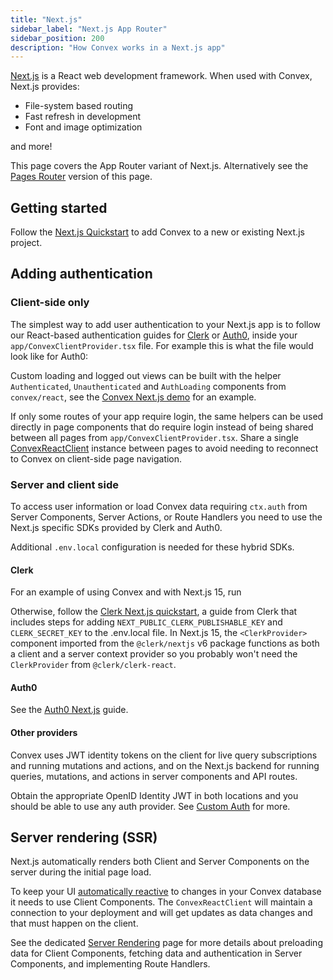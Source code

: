 ```yaml
---
title: "Next.js"
sidebar_label: "Next.js App Router"
sidebar_position: 200
description: "How Convex works in a Next.js app"
---
```



[Next.js](https://nextjs.org/) is a React web development framework. When used
with Convex, Next.js provides:

- File-system based routing
- Fast refresh in development
- Font and image optimization

and more!

This page covers the App Router variant of Next.js. Alternatively see the
[Pages Router](/client/react/nextjs-pages-router/nextjs-pages-router.mdx)
version of this page.

## Getting started

Follow the [Next.js Quickstart](/quickstart/nextjs.mdx) to add Convex to a new
or existing Next.js project.

## Adding authentication

### Client-side only

The simplest way to add user authentication to your Next.js app is to follow our
React-based authentication guides for [Clerk](/auth/clerk.mdx) or
[Auth0](/auth/auth0.mdx), inside your `app/ConvexClientProvider.tsx` file. For
example this is what the file would look like for Auth0:

<TSAndJSSnippet
  title="app/ConvexClientProvider.tsx"
  sourceTS={Config}
  sourceJS={Config}
/>

Custom loading and logged out views can be built with the helper
`Authenticated`, `Unauthenticated` and `AuthLoading` components from
`convex/react`, see the
[Convex Next.js demo](https://github.com/get-convex/convex-demos/tree/main/nextjs-pages-router/pages/_app.tsx)
for an example.

If only some routes of your app require login, the same helpers can be used
directly in page components that do require login instead of being shared
between all pages from `app/ConvexClientProvider.tsx`. Share a single
[ConvexReactClient](/api/classes/react.ConvexReactClient) instance between pages
to avoid needing to reconnect to Convex on client-side page navigation.

### Server and client side

To access user information or load Convex data requiring `ctx.auth` from Server
Components, Server Actions, or Route Handlers you need to use the Next.js
specific SDKs provided by Clerk and Auth0.

Additional `.env.local` configuration is needed for these hybrid SDKs.

#### Clerk

For an example of using Convex and with Next.js 15, run

<p>
  <b>
    <CodeWithCopyButton text="npm create convex@latest -- -t nextjs-clerk" />
  </b>
</p>

Otherwise, follow the
[Clerk Next.js quickstart](https://clerk.com/docs/quickstarts/nextjs), a guide
from Clerk that includes steps for adding `NEXT_PUBLIC_CLERK_PUBLISHABLE_KEY`
and `CLERK_SECRET_KEY` to the .env.local file. In Next.js 15, the
`<ClerkProvider>` component imported from the `@clerk/nextjs` v6 package
functions as both a client and a server context provider so you probably won't
need the `ClerkProvider` from `@clerk/clerk-react`.

#### Auth0

See the
[Auth0 Next.js](https://auth0.com/docs/quickstart/webapp/nextjs/01-login) guide.

#### Other providers

Convex uses JWT identity tokens on the client for live query subscriptions and
running mutations and actions, and on the Next.js backend for running queries,
mutations, and actions in server components and API routes.

Obtain the appropriate OpenID Identity JWT in both locations and you should be
able to use any auth provider. See
[Custom Auth](https://docs.convex.dev/auth/advanced/custom-auth) for more.

## Server rendering (SSR)

Next.js automatically renders both Client and Server Components on the server
during the initial page load.

To keep your UI
[automatically reactive](/functions/query-functions.mdx#caching-reactivity) to
changes in your Convex database it needs to use Client Components. The
`ConvexReactClient` will maintain a connection to your deployment and will get
updates as data changes and that must happen on the client.

See the dedicated
[Server Rendering](/client/react/nextjs/nextjs-server-rendering.mdx) page for
more details about preloading data for Client Components, fetching data and
authentication in Server Components, and implementing Route Handlers.
